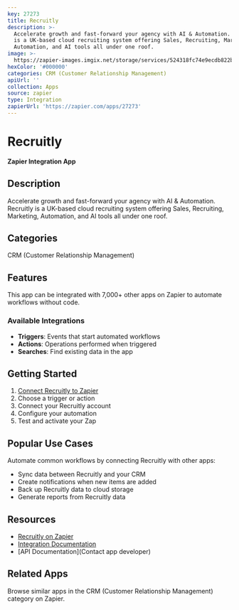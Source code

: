 ```yaml
---
key: 27273
title: Recruitly
description: >-
  Accelerate growth and fast-forward your agency with AI & Automation. Recruitly
  is a UK-based cloud recruiting system offering Sales, Recruiting, Marketing,
  Automation, and AI tools all under one roof.
image: >-
  https://zapier-images.imgix.net/storage/services/524318fc74e9ecdb822be04669eddf57_2.png?auto=format%2Ccompress&ixlib=python-3.0.0&q=50
hexColor: '#000000'
categories: CRM (Customer Relationship Management)
apiUrl: ''
collection: Apps
source: zapier
type: Integration
zapierUrl: 'https://zapier.com/apps/27273'
---
```

# Recruitly

**Zapier Integration App**

## Description

Accelerate growth and fast-forward your agency with AI & Automation. Recruitly is a UK-based cloud recruiting system offering Sales, Recruiting, Marketing, Automation, and AI tools all under one roof.

## Categories

CRM (Customer Relationship Management)

## Features

This app can be integrated with 7,000+ other apps on Zapier to automate workflows without code.

### Available Integrations

- **Triggers**: Events that start automated workflows
- **Actions**: Operations performed when triggered
- **Searches**: Find existing data in the app

## Getting Started

1. [Connect Recruitly to Zapier](https://zapier.com/apps/27273)
2. Choose a trigger or action
3. Connect your Recruitly account
4. Configure your automation
5. Test and activate your Zap

## Popular Use Cases

Automate common workflows by connecting Recruitly with other apps:

- Sync data between Recruitly and your CRM
- Create notifications when new items are added
- Back up Recruitly data to cloud storage
- Generate reports from Recruitly data

## Resources

- [Recruitly on Zapier](https://zapier.com/apps/27273)
- [Integration Documentation](https://zapier.com/apps/27273/integrations)
- [API Documentation](Contact app developer)

## Related Apps

Browse similar apps in the CRM (Customer Relationship Management) category on Zapier.
